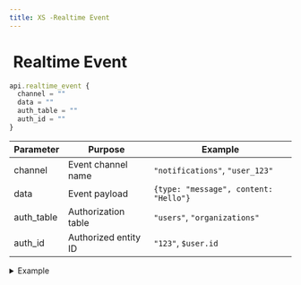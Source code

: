 ```yaml
---
title: XS -Realtime Event
---
```


# <img src="../assets/docuBadge (11).png" alt="" data-size="line"> Realtime Event <a href="#xs-realtime-event" id="xs-realtime-event"></a>

```javascript
api.realtime_event {
  channel = ""
  data = ""
  auth_table = ""
  auth_id = ""
}
```

| Parameter   | Purpose              | Example                               |
| ----------- | -------------------- | ------------------------------------- |
| channel     | Event channel name   | `"notifications"`, `"user_123"`       |
| data        | Event payload        | `{type: "message", content: "Hello"}` |
| auth\_table | Authorization table  | `"users"`, `"organizations"`          |
| auth\_id    | Authorized entity ID | `"123"`, `$user.id`                   |

<details>

<summary>Example</summary>

```javascript
api.realtime_event {
  channel = "user:"|add:$user.id
  data = {
    type: "notification",
    message: "New message received",
    timestamp: $now
  }
  auth_table = "users"
  auth_id = $user.id
}
```

* Sends realtime events to clients

</details>
